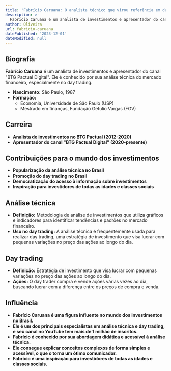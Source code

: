 ```yaml
---
title: 'Fabrício Caruana: O analista técnico que virou referência em day trading'
description: >-
  Fabrício Caruana é um analista de investimentos e apresentador do canal "BTG Pactual Digital".
author: Oliveira
url: fabricio-caruana
datePublished: '2023-12-01'
dateModified: null
---
```


## Biografia

**Fabrício Caruana** é um analista de investimentos e apresentador do canal "BTG Pactual Digital". Ele é conhecido por sua análise técnica do mercado financeiro, especialmente no day trading.

* **Nascimento:** São Paulo, 1987
* **Formação:**
    * Economia, Universidade de São Paulo (USP)
    * Mestrado em finanças, Fundação Getulio Vargas (FGV)

## Carreira

* **Analista de investimentos no BTG Pactual (2012-2020)**
* **Apresentador do canal "BTG Pactual Digital" (2020-presente)**

## Contribuições para o mundo dos investimentos

* **Popularização da análise técnica no Brasil**
* **Promoção do day trading no Brasil**
* **Democratização do acesso à informação sobre investimentos**
* **Inspiração para investidores de todas as idades e classes sociais**

## Análise técnica

* **Definição:** Metodologia de análise de investimentos que utiliza gráficos e indicadores para identificar tendências e padrões no mercado financeiro.
* **Uso no day trading:** A análise técnica é frequentemente usada para realizar day trading, uma estratégia de investimento que visa lucrar com pequenas variações no preço das ações ao longo do dia.

## Day trading

* **Definição:** Estratégia de investimento que visa lucrar com pequenas variações no preço das ações ao longo do dia.
* **Ações:** O day trader compra e vende ações várias vezes ao dia, buscando lucrar com a diferença entre os preços de compra e venda.

## Influência

* **Fabrício Caruana é uma figura influente no mundo dos investimentos no Brasil.**
* **Ele é um dos principais especialistas em análise técnica e day trading, e seu canal no YouTube tem mais de 1 milhão de inscritos.**
* **Fabrício é conhecido por sua abordagem didática e acessível à análise técnica.**
* **Ele consegue explicar conceitos complexos de forma simples e acessível, o que o torna um ótimo comunicador.**
* **Fabrício é uma inspiração para investidores de todas as idades e classes sociais.**
